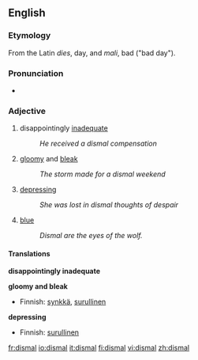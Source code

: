 ==English==

=== Etymology ===
From the Latin ''dies'', day, and ''mali'', bad ("bad day").

===Pronunciation===
*{{IPA|/ˈdɪzm(ə)l/}}

=== Adjective ===
# disappointingly [[inadequate]]
#:''He received a dismal compensation''
# [[gloomy]] and [[bleak]]
#:''The storm made for a dismal weekend''
# [[depressing]]
#:''She was lost in dismal thoughts of despair''
# [[blue]]
#:''Dismal are the eyes of the wolf.''

====Translations====
'''disappointingly inadequate'''
{{top}}
{{mid}}
{{bottom}}

'''gloomy and bleak'''
{{top}}
*Finnish: [[synkkä]], [[surullinen]]
{{mid}}
{{bottom}}

'''depressing'''
{{top}}
*Finnish: [[surullinen]]
{{mid}}
{{bottom}}

[[fr:dismal]]
[[io:dismal]]
[[it:dismal]]
[[fi:dismal]]
[[vi:dismal]]
[[zh:dismal]]